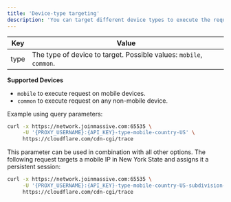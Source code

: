 ```yaml
---
title: 'Device-type targeting'
description: 'You can target different device types to execute the request on.'
---
```


| Key  | Value                                                                |
|------|----------------------------------------------------------------------|
| type | The type of device to target. Possible values: `mobile`, `common`.   |

**Supported Devices**
- `mobile` to execute request on mobile devices.
- `common` to execute request on any non-mobile device.

Example using query parameters:

```bash
curl -x https://network.joinmassive.com:65535 \
     -U '{PROXY_USERNAME}:{API_KEY}-type-mobile-country-US' \
     https://cloudflare.com/cdn-cgi/trace
```

This parameter can be used in combination with all other options. The following request targets a mobile IP in New York State and assigns it a persistent session:

```bash
curl -x https://network.joinmassive.com:65535 \
     -U '{PROXY_USERNAME}:{API_KEY}-type-mobile-country-US-subdivision-NY-session-1' \
     https://cloudflare.com/cdn-cgi/trace
```